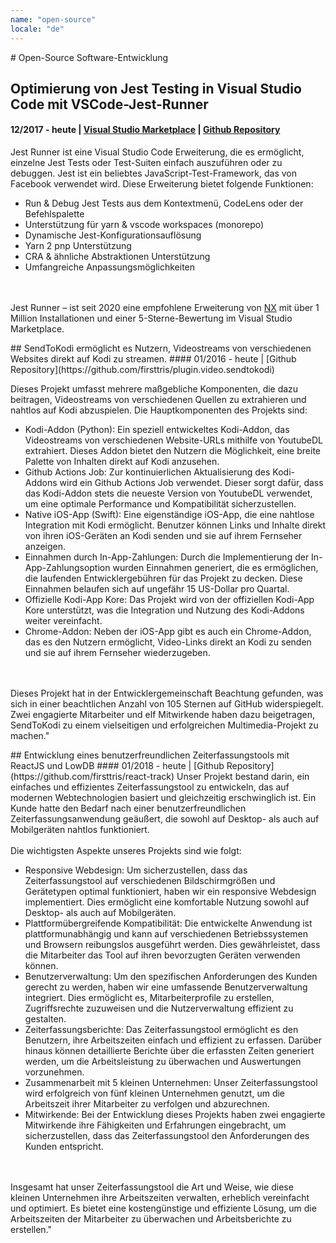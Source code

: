 ```yaml
---
name: "open-source"
locale: "de"
---
```



<AvoidPageBreakInside>
<div id="openSource"/>
# Open-Source Software-Entwicklung
<Divider />

## Optimierung von Jest Testing in Visual Studio Code mit VSCode-Jest-Runner
#### 12/2017 - heute | [Visual Studio Marketplace](https://marketplace.visualstudio.com/items?itemName=firsttris.vscode-jest-runner) | [Github Repository](https://github.com/firsttris/vscode-jest-runner.git)

Jest Runner ist eine Visual Studio Code Erweiterung, die es ermöglicht, einzelne Jest Tests oder Test-Suiten einfach auszuführen oder zu debuggen. Jest ist ein beliebtes JavaScript-Test-Framework, das von Facebook verwendet wird. Diese Erweiterung bietet folgende Funktionen:

- Run & Debug Jest Tests aus dem Kontextmenü, CodeLens oder der Befehlspalette
- Unterstützung für yarn & vscode workspaces (monorepo)
- Dynamische Jest-Konfigurationsauflösung
- Yarn 2 pnp Unterstützung
- CRA & ähnliche Abstraktionen Unterstützung
- Umfangreiche Anpassungsmöglichkeiten

<br></br>
Jest Runner – ist seit 2020 eine empfohlene Erweiterung von [NX](https://nx.dev/) mit über 1 Million Installationen und einer 5-Sterne-Bewertung im Visual Studio Marketplace.

<ChipsWithIcon skills={skillsForJestRunner} />
</AvoidPageBreakInside>

<AvoidPageBreakInside>
## SendToKodi ermöglicht es Nutzern, Videostreams von verschiedenen Websites direkt auf Kodi zu streamen.
#### 01/2016 - heute | [Github Repository](https://github.com/firsttris/plugin.video.sendtokodi)

Dieses Projekt umfasst mehrere maßgebliche Komponenten, die dazu beitragen, Videostreams von verschiedenen Quellen zu extrahieren und nahtlos auf Kodi abzuspielen. Die Hauptkomponenten des Projekts sind:

- Kodi-Addon (Python): Ein speziell entwickeltes Kodi-Addon, das Videostreams von verschiedenen Website-URLs mithilfe von YoutubeDL extrahiert. Dieses Addon bietet den Nutzern die Möglichkeit, eine breite Palette von Inhalten direkt auf Kodi anzusehen.
- Github Actions Job: Zur kontinuierlichen Aktualisierung des Kodi-Addons wird ein Github Actions Job verwendet. Dieser sorgt dafür, dass das Kodi-Addon stets die neueste Version von YoutubeDL verwendet, um eine optimale Performance und Kompatibilität sicherzustellen.
- Native iOS-App (Swift): Eine eigenständige iOS-App, die eine nahtlose Integration mit Kodi ermöglicht. Benutzer können Links und Inhalte direkt von ihren iOS-Geräten an Kodi senden und sie auf ihrem Fernseher anzeigen.
- Einnahmen durch In-App-Zahlungen: Durch die Implementierung der In-App-Zahlungsoption wurden Einnahmen generiert, die es ermöglichen, die laufenden Entwicklergebühren für das Projekt zu decken. Diese Einnahmen belaufen sich auf ungefähr 15 US-Dollar pro Quartal.
- Offizielle Kodi-App Kore: Das Projekt wird von der offiziellen Kodi-App Kore unterstützt, was die Integration und Nutzung des Kodi-Addons weiter vereinfacht.
- Chrome-Addon: Neben der iOS-App gibt es auch ein Chrome-Addon, das es den Nutzern ermöglicht, Video-Links direkt an Kodi zu senden und sie auf ihrem Fernseher wiederzugeben.

<br></br>
Dieses Projekt hat in der Entwicklergemeinschaft Beachtung gefunden, was sich in einer beachtlichen Anzahl von 105 Sternen auf GitHub widerspiegelt. Zwei engagierte Mitarbeiter und elf Mitwirkende haben dazu beigetragen, SendToKodi zu einem vielseitigen und erfolgreichen Multimedia-Projekt zu machen."

<ChipsWithIcon skills={skillsForSendToKodi} />
</AvoidPageBreakInside>

<AvoidPageBreakInside>
## Entwicklung eines benutzerfreundlichen Zeiterfassungstools mit ReactJS und LowDB
#### 01/2018 - heute | [Github Repository](https://github.com/firsttris/react-track)
Unser Projekt bestand darin, ein einfaches und effizientes Zeiterfassungstool zu entwickeln, das auf modernen Webtechnologien basiert und gleichzeitig erschwinglich ist. Ein Kunde hatte den Bedarf nach einer benutzerfreundlichen Zeiterfassungsanwendung geäußert, die sowohl auf Desktop- als auch auf Mobilgeräten nahtlos funktioniert.
<br></br>
Die wichtigsten Aspekte unseres Projekts sind wie folgt:

- Responsive Webdesign: Um sicherzustellen, dass das Zeiterfassungstool auf verschiedenen Bildschirmgrößen und Gerätetypen optimal funktioniert, haben wir ein responsive Webdesign implementiert. Dies ermöglicht eine komfortable Nutzung sowohl auf Desktop- als auch auf Mobilgeräten.
- Plattformübergreifende Kompatibilität: Die entwickelte Anwendung ist plattformunabhängig und kann auf verschiedenen Betriebssystemen und Browsern reibungslos ausgeführt werden. Dies gewährleistet, dass die Mitarbeiter das Tool auf ihren bevorzugten Geräten verwenden können.
- Benutzerverwaltung: Um den spezifischen Anforderungen des Kunden gerecht zu werden, haben wir eine umfassende Benutzerverwaltung integriert. Dies ermöglicht es, Mitarbeiterprofile zu erstellen, Zugriffsrechte zuzuweisen und die Nutzerverwaltung effizient zu gestalten.
- Zeiterfassungsberichte: Das Zeiterfassungstool ermöglicht es den Benutzern, ihre Arbeitszeiten einfach und effizient zu erfassen. Darüber hinaus können detaillierte Berichte über die erfassten Zeiten generiert werden, um die Arbeitsleistung zu überwachen und Auswertungen vorzunehmen.
- Zusammenarbeit mit 5 kleinen Unternehmen: Unser Zeiterfassungstool wird erfolgreich von fünf kleinen Unternehmen genutzt, um die Arbeitszeit ihrer Mitarbeiter zu verfolgen und abzurechnen.
- Mitwirkende: Bei der Entwicklung dieses Projekts haben zwei engagierte Mitwirkende ihre Fähigkeiten und Erfahrungen eingebracht, um sicherzustellen, dass das Zeiterfassungstool den Anforderungen des Kunden entspricht.

<br></br>
Insgesamt hat unser Zeiterfassungstool die Art und Weise, wie diese kleinen Unternehmen ihre Arbeitszeiten verwalten, erheblich vereinfacht und optimiert. Es bietet eine kostengünstige und effiziente Lösung, um die Arbeitszeiten der Mitarbeiter zu überwachen und Arbeitsberichte zu erstellen."

<ChipsWithIcon skills={skillsForReactTrack} />
</AvoidPageBreakInside>